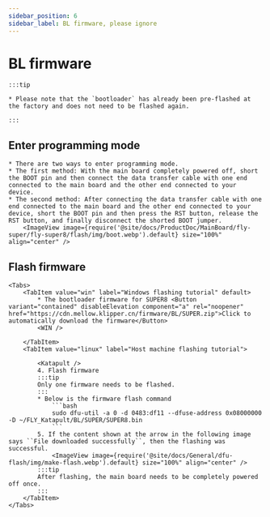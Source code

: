 ```yaml
---
sidebar_position: 6
sidebar_label: BL firmware, please ignore
---
```



# BL firmware

    :::tip

    * Please note that the `bootloader` has already been pre-flashed at the factory and does not need to be flashed again.

    :::

## Enter programming mode


    * There are two ways to enter programming mode.
    * The first method: With the main board completely powered off, short the BOOT pin and then connect the data transfer cable with one end connected to the main board and the other end connected to your device.
    * The second method: After connecting the data transfer cable with one end connected to the main board and the other end connected to your device, short the BOOT pin and then press the RST button, release the RST button, and finally disconnect the shorted BOOT jumper.
        <ImageView image={require('@site/docs/ProductDoc/MainBoard/fly-super/fly-super8/flash/img/boot.webp').default} size="100%" align="center" />

## Flash firmware

    <Tabs>
        <TabItem value="win" label="Windows flashing tutorial" default>
            * The bootloader firmware for SUPER8 <Button variant="contained" disableElevation component="a" rel="noopener" href="https://cdn.mellow.klipper.cn/firmware/BL/SUPER.zip">Click to automatically download the firmware</Button>
            <WIN />
            
        </TabItem>
        <TabItem value="linux" label="Host machine flashing tutorial">
            
            <Katapult />
            4. Flash firmware
            :::tip
            Only one firmware needs to be flashed.
            :::
            * Below is the firmware flash command
                ```bash
                sudo dfu-util -a 0 -d 0483:df11 --dfuse-address 0x08000000 -D ~/FLY_Katapult/BL/SUPER/SUPER8.bin
                ```
            5. If the content shown at the arrow in the following image says ``File downloaded successfully``, then the flashing was successful.
                <ImageView image={require('@site/docs/General/dfu-flash/img/make-flash.webp').default} size="100%" align="center" />
            :::tip
            After flashing, the main board needs to be completely powered off once.
            :::
        </TabItem>
    </Tabs>
